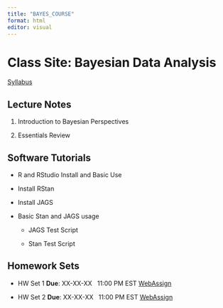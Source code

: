 ```yaml
---
title: "BAYES_COURSE"
format: html
editor: visual
---
```


# Class Site: Bayesian Data Analysis

[Syllabus](Syllabus/Syllabus_XX.pdf "Click for Syllabus")

## Lecture Notes

1.  Introduction to Bayesian Perspectives

2.  Essentials Review

## Software Tutorials

-   R and RStudio Install and Basic Use

-   Install RStan

-   Install JAGS

-   Basic Stan and JAGS usage

    -   JAGS Test Script

    -   Stan Test Script

## Homework Sets

-   HW Set 1 **Due**: XX-XX-XX   11:00 PM EST [WebAssign](https://www.webassign.net/login.html)

-   HW Set 2 **Due**: XX-XX-XX   11:00 PM EST [WebAssign](https://www.webassign.net/login.html)
